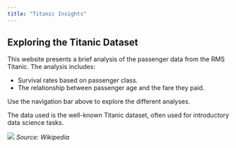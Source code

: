 ```yaml
---
title: "Titanic Insights"
---
```


## Exploring the Titanic Dataset

This website presents a brief analysis of the passenger data from the RMS Titanic. The analysis includes:

- Survival rates based on passenger class.
- The relationship between passenger age and the fare they paid.

Use the navigation bar above to explore the different analyses.

The data used is the well-known Titanic dataset, often used for introductory data science tasks.

![](Titanic_Wikipedia.jpg)
*Source: Wikipedia*